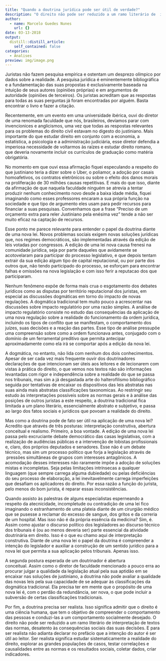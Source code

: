 ```yaml
---
title: "Quando a doutrina jurídica pode ser útil de verdade?"
description: "O direito não pode ser reduzido a um ramo literário de  interpretação de textos das normas, desatento às consequências sociais das suas decisões"
author:
  - name: Marcelo Guedes Nunes
    url: {}
date: 03-13-2018
output:
  distill::distill_article:
    self_contained: false
categories:
  - Analises
preview: img/image.png
---
```


Juristas não fazem pesquisa empírica e ostentam um desprezo olímpico por
dados sobre a realidade. A pesquisa jurídica é eminentemente
bibliográfica e a fundamentação das suas propostas é exclusivamente
baseada na intuição de seus autores (opiniões próprias) e em argumentos
de autoridade (opiniões de terceiros). Os juristas acreditam que as
respostas para todas as suas perguntas já foram encontradas por alguém.
Basta encontrar o livro e fazer a citação.

Recentemente, em um evento em uma universidade ibérica, ouvi do diretor
de uma renomada faculdade que nós, brasileiros, devíamos parar com
invencionices e anglicismos, uma vez que todas as respostas relevantes
para os problemas do direito civil estavam no digesto do justiniano.
Mais importante do que estudar direito em conjunto com a economia, a
estatística, a psicologia e a administração judiciária, esse diretor
defendia a imperiosa necessidade de voltarmos às raízes e estudar
direito romano, que deveria novamente incluir os currículos de graduação
como matéria obrigatória.

No momento em que ouvi essa afirmação fiquei especulando a respeito do
que justiniano teria a dizer sobre o Uber, o poliamor, a adoção por
casais homoafetivos, os contratos eletrônicos ou sobre o efeito dos
danos morais na proliferação de 30 milhões causas repetitivas. E mais do
que isso, diante da afirmação de que naquela faculdade ninguém se
atrevia a tentar produzir nenhum conhecimento novo desde a baixa idade
média, fiquei imaginando como esses professores encaram a sua própria
função na sociedade e que tipo de argumento eles usam para pedir
recursos para financiar a suas pesquisas. Convenhamos que a frase
"Preciso de um orçamento extra para reler Justiniano pela enésima vez"
tende a não ser muito eficaz na captação de recursos.

Esse ponto me parece relevante para entender o papel da doutrina diante
de uma nova lei. Novos problemas sociais exigem novas soluções jurídicas
que, nos regimes democráticos, são implementadas através da edição de
leis votadas por congressos. A edição de uma lei nova causa frenesi na
comunidade jurídica, seja por parte daqueles que avidamente se
acotovelaram para participar do processo legislativo, e que depois
tentam extrair da sua edição algum tipo de capital reputacional, ou por
parte dos outros que, não tendo participado do processo, se esforçam
para encontrar falhas e omissões na nova legislação e com isso ferir a
reputacao dos que participaram.

Nenhum fenômeno expõe de forma mais crua o esgotamento dos debates
jurídicos como as disputas por território reputacional dos juristas, em
especial as discussões dogmáticas em torno do impacto de novas
regulações. A dogmática tradicional tem muito pouco a acrescentar nas
discussões sobre impacto regulatório por uma razão simples. A análise de
impacto regulatório consiste no estudo das consequências da aplicação de
uma nova regulação sobre a realidade do funcionamento da ordem jurídica,
incluindo os tipos de conflito que se manifestam, o comportamento dos
juízes, suas decisões e a reação das partes. Esse tipo de análise
pressupõe uma compreensão sobre como a ordem funcionava antes, conjugado
com o domínio de um ferramental preditivo que permita antecipar
aproximadamente como ela irá se comportar após a edição da nova lei.

A dogmática, no entanto, não lida com nenhum dos dois conhecimentos.
Apesar de ser cada vez mais frequente ouvir dos doutrinadores
declarações de que intencionam ser úteis aos leitores e de lecionarem
com vistas à prática do direito, o que vemos nos textos não são
informações levantadas com rigor e independência sobre a realidade do
que se passa nos tribunais, mas sim a já desgastada arte do
halterofilismo bibliográfico seguida por tentativas de encaixar os
dispositivos das leis abstratas nas suas ainda mais abstratas
classificações taxonomicas. Ao restringir seu estudo às interpretações
possíveis sobre as normas gerais e à análise das posições de outros
juristas a este respeito, a doutrina tradicional fica limitada a um
plano literário, essencialmente abstrato e subjetivo, e passa ao largo
dos fatos sociais e jurídicos que povoam a realidade do direito.

Mas como a doutrina pode de fato ser útil na aplicação de uma nova lei?
Acredito que através de três posturas: interpretação construtiva,
abertura conceitual e realismo. Primeiro, a boa vontade. A edição de uma
nova lei passa pelo excruciante debate democrático das casas
legislativas, com a realização de audiências públicas e a intervenção de
lobistas profissionais e, claro, dos próprios deputados e senadores.
Esse não é um debate técnico, mas sim um processo político que forja a
legislação através de  pressões simultâneas de grupos com interesses
antagônicos. A acomodação desses interesses não raramente impõe a adoção
de soluções mistas e incompletas. Seja pelas limitações intrínsecas a
qualquer linguagem (que sempre carrega alguma dubiedade) ou pelas
deficiências do seu processo de elaboração, a lei inevitavelmente
carrega imperfeições que desafiam os aplicadores do direito. Por essa
razão a função do jurista, pelo menos do bom jurista, é reparar essas
inconsistências.

Quando assisto às palestras de alguns especialistas esperneando a
respeito da atecnicidade, incompletude ou contradição de uma lei fico
imaginando o estranhamento de uma plateia diante de um cirurgião médico
que se pusesse a reclamar do excesso de sangue, dos gritos e da correria
de um hospital. Mas isso não é da própria essência da medicina? Sim, é.
Assim como ajustar o discurso político dos legisladores ao discurso
técnico dos tribunais é (ou ao menos deveria ser) parte essencial da
atividade doutrinária em direito. Isso é o que eu chamo aqui de
interpretação construtiva. Diante de uma nova lei o papel da doutrina é
compreender a intenção do legislador e auxiliar a construção de um
sentido jurídico para a nova lei que permita a sua aplicação pelos
tribunais. Apenas isso.

A segunda postura esperada de um doutrinador é abertura
conceitual. Assim como o diretor de faculdade mencionado a pouco erra ao
procurar julgar a qualidade da legislação atual pela sua aptidão em se
encaixar nas soluções de justiniano, a doutrina não pode avaliar a
qualidade das novas leis pela sua capacidade de se adequar às
classificações da dogmática tradicional. Ela precisa ter em mente que o
propósito de uma nova lei é, com o perdão da redundância, ser nova, o
que pode incluir a subversão de certas classificações tradicionais.

Por fim, a doutrina precisa ser realista. Isso significa admitir que o
direito é uma ciência humana, que tem o objetivo de compreender o
comportamento das pessoas e conduzi-las a um comportamento socialmente
desejado. O direito não pode ser reduzido a um ramo literário de
interpretação de textos das normas, desatento às consequências sociais
das suas decisões. E para ser realista não adianta declarar no prefácio
que a intenção do autor é ser útil ao leitor. Ser realista significa
estudar sistematicamente a realidade do direito, explorar as grandes
populações de casos, testar correlações e causalidades entre as normas e
os resultados sociais, coletar dados, criar indicadores.